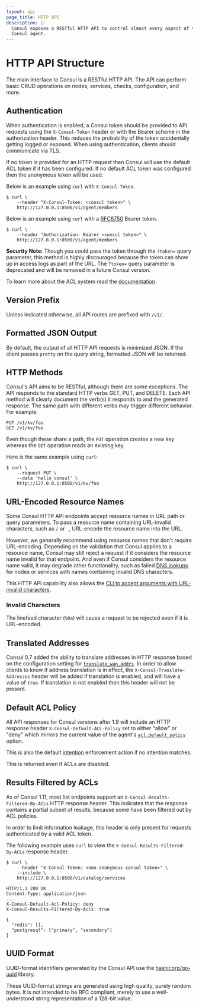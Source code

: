 ```yaml
---
layout: api
page_title: HTTP API
description: |-
  Consul exposes a RESTful HTTP API to control almost every aspect of the
  Consul agent.
---
```


# HTTP API Structure

The main interface to Consul is a RESTful HTTP API. The API can perform basic
CRUD operations on nodes, services, checks, configuration, and more.

## Authentication

When authentication is enabled, a Consul token should be provided to API
requests using the `X-Consul-Token` header or with the
Bearer scheme in the authorization header.
This reduces the probability of the
token accidentally getting logged or exposed. When using authentication,
clients should communicate via TLS.

If no token is provided for an HTTP request then Consul will use the default ACL token
if it has been configured. If no default ACL token was configured then the anonymous
token will be used.

Below is an example using `curl` with `X-Consul-Token`.

```shell-session
$ curl \
    --header "X-Consul-Token: <consul token>" \
    http://127.0.0.1:8500/v1/agent/members
```

Below is an example using `curl` with a [RFC6750](https://tools.ietf.org/html/rfc6750) Bearer token.

```shell-session
$ curl \
    --header "Authorization: Bearer <consul token>" \
    http://127.0.0.1:8500/v1/agent/members
```

**Security Note:** Though you could pass the token through the `?token=` query parameter,
this method is highly discouraged because the token can show up in access logs as part of the URL.
The `?token=` query parameter is deprecated and will be removed in a future Consul version.

To learn more about the ACL system read the [documentation](/consul/docs/secure/acl).

## Version Prefix

Unless indicated otherwise, all API routes are prefixed with `/v1/`.

## Formatted JSON Output

By default, the output of all HTTP API requests is minimized JSON. If the client
passes `pretty` on the query string, formatted JSON will be returned.

## HTTP Methods

Consul's API aims to be RESTful, although there are some exceptions. The API
responds to the standard HTTP verbs GET, PUT, and DELETE. Each API method will
clearly document the verb(s) it responds to and the generated response. The same
path with different verbs may trigger different behavior. For example:

```text
PUT /v1/kv/foo
GET /v1/kv/foo
```

Even though these share a path, the `PUT` operation creates a new key whereas
the `GET` operation reads an existing key.

Here is the same example using `curl`:

```shell-session
$ curl \
    --request PUT \
    --data 'hello consul' \
    http://127.0.0.1:8500/v1/kv/foo
```

## URL-Encoded Resource Names

Some Consul HTTP API endpoints accept resource names in URL path or query parameters.
To pass a resource name containing URL-invalid characters, such as `/` or ` `,
URL-encode the resource name into the URL.

However, we generally recommend using resource names that don't require URL-encoding.
Depending on the validation that Consul applies to a resource name,
Consul may still reject a request if it considers the resource name invalid for that endpoint.
And even if Consul considers the resource name valid, it may degrade other functionality,
such as failed [DNS lookups](/consul/docs/discover/dns)
for nodes or services with names containing invalid DNS characters.

This HTTP API capability also allows the
[CLI to accept arguments with URL-invalid characters](/consul/commands#arguments-with-url-invalid-characters).

### Invalid Characters

The linefeed character (`%0a`) will cause a request to be rejected even if it is URL-encoded.

## Translated Addresses

Consul 0.7 added the ability to translate addresses in HTTP response based on
the configuration setting for
[`translate_wan_addrs`](/consul/docs/reference/agent/configuration-file#translate_wan_addrs). In order
to allow clients to know if address translation is in effect, the
`X-Consul-Translate-Addresses` header will be added if translation is enabled,
and will have a value of `true`. If translation is not enabled then this header
will not be present.

## Default ACL Policy

All API responses for Consul versions after 1.9 will include an HTTP response
header `X-Consul-Default-ACL-Policy` set to either "allow" or "deny" which
mirrors the current value of the agent's
[`acl.default_policy`](/consul/docs/reference/agent/configuration-file#acl_default_policy) option.

This is also the default [intention](/consul/docs/secure-mesh/intention) enforcement
action if no intention matches.

This is returned even if ACLs are disabled.

## Results Filtered by ACLs

As of Consul 1.11, most list endpoints support an `X-Consul-Results-Filtered-By-ACLs`
HTTP response header. This indicates that the response contains a partial subset
of results, because some have been filtered out by ACL policies.

In order to limit information leakage, this header is only present for requests
authenticated by a valid ACL token.

The following example uses `curl` to view the
`X-Consul-Results-Filtered-By-ACLs` response header.

```shell-session
$ curl \
    --header "X-Consul-Token: <non-anonymous consul token>" \
    --include \
    http://127.0.0.1:8500/v1/catalog/services

HTTP/1.1 200 OK
Content-Type: application/json
...
X-Consul-Default-Acl-Policy: deny
X-Consul-Results-Filtered-By-Acls: true

{
  "redis": [],
  "postgresql": ["primary", "secondary"]
}
```

## UUID Format

UUID-format identifiers generated by the Consul API use the
[hashicorp/go-uuid](https://github.com/hashicorp/go-uuid) library.

These UUID-format strings are generated using high quality, purely random bytes.
It is not intended to be RFC compliant, merely to use a well-understood string
representation of a 128-bit value.
